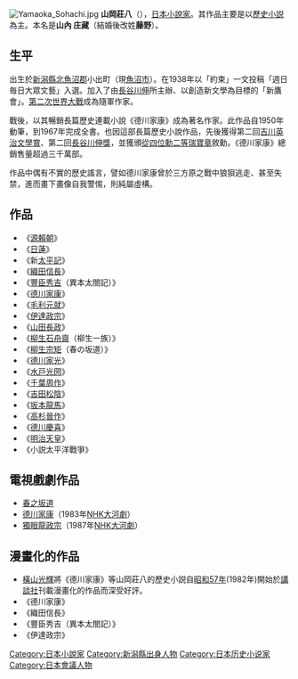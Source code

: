 {{Unreferenced |time=2008-02-16T15:00:33+00:00 }}
{{japanese|japanese=山岡 荘八|kana=やまおか そうはち|romaji=Yamaoka Sōhachi}}
[[File:Yamaoka_Sohachi.jpg|thumb]]
'''山岡莊八'''（{{bd|1907年|1月11日|1978年|9月30日|catIdx=S山}}），[[日本|日本]][[小說家|小說家]]。其作品主要是以[[歷史小説|歷史小説]]為主。本名是'''山內 庄藏'''（結婚後改姓'''藤野'''）。

==生平==
出生於[[新潟縣|新潟縣]][[北魚沼郡|北魚沼郡]]小出町（現[[魚沼市|魚沼市]]）。在1938年以「約束」一文投稿「週日毎日大眾文藝」入選。加入了由[[長谷川伸|長谷川伸]]所主辦、以創造新文學為目標的「新鷹會」。[[第二次世界大戰|第二次世界大戰]]成為隨軍作家。

戰後，以其暢銷長篇歷史連載小說《德川家康》成為著名作家。此作品自1950年動筆，到1967年完成全書。也因這部長篇歷史小說作品，先後獲得第二回[[吉川英治文學賞|吉川英治文學賞]]、第二回[[長谷川伸獎|長谷川伸獎]]，並獲頒[[從四位|從四位]][[勳二等|勳二等]][[瑞寶章|瑞寶章]]敘勳。《德川家康》總銷售量超過三千萬部。

作品中偶有不實的歷史謠言，譬如德川家康曾於三方原之戰中狼狽逃走、甚至失禁，進而畫下畫像自我警惕，則純屬虛構。

== 作品 ==
*《[[源賴朝|源賴朝]]》
*《[[日蓮|日蓮]]》
*《新[[太平記|太平記]]》
*《[[織田信長|織田信長]]》
*《[[豐臣秀吉|豐臣秀吉]]（異本太閤記）》
*《[[德川家康|德川家康]]》
*《[[毛利元就|毛利元就]]》
*《[[伊達政宗|伊達政宗]]》
*《[[山田長政|山田長政]]》
*《[[柳生宗嚴|柳生石舟齋]]（柳生一族）》
*《[[柳生宗矩|柳生宗矩]]（春の坂道）》
*《[[德川家光|德川家光]]》
*《[[水戸光圀|水戸光圀]]》
*《[[千葉周作|千葉周作]]》
*《[[吉田松陰|吉田松陰]]》
*《[[坂本龍馬|坂本龍馬]]》
*《[[高杉晉作|高杉晉作]]》
*《[[德川慶喜|德川慶喜]]》
*《[[明治天皇|明治天皇]]》
*《小説太平洋戰爭》

== 電視戲劇作品 ==

* [[春之坂道_(NHK大河劇)|春之坂道]]
* [[德川家康_(大河劇)|德川家康]]（1983年[[日本放送協会|NHK]][[大河劇|大河劇]]）
* [[獨眼龍政宗_(NHK大河劇)|獨眼龍政宗]]（1987年[[日本放送協会|NHK]][[大河劇|大河劇]]）

== 漫畫化的作品 ==
*[[橫山光輝|橫山光輝]]將《德川家康》等山岡莊八的歷史小説自[[昭和57年|昭和57年]](1982年)開始於[[講談社|講談社]]刊載漫畫化的作品而深受好評。
*《德川家康》
*《織田信長》
*《豐臣秀吉（異本太閤記）》
*《伊達政宗》

{{Japan-writer-stub}}
[[Category:日本小說家|Category:日本小說家]]
[[Category:新潟縣出身人物|Category:新潟縣出身人物]]
[[Category:日本历史小说家|Category:日本历史小说家]]
[[Category:日本會議人物|Category:日本會議人物]]